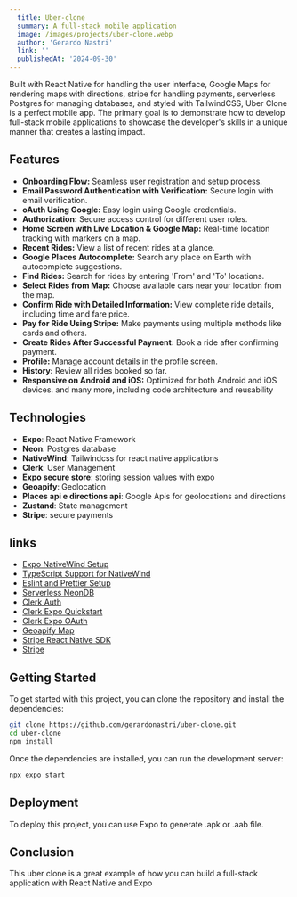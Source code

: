 ```yaml
---
  title: Uber-clone
  summary: A full-stack mobile application
  image: /images/projects/uber-clone.webp
  author: 'Gerardo Nastri'
  link: ''
  publishedAt: '2024-09-30'
---
```


Built with React Native for handling the user interface, Google Maps for rendering maps with directions, stripe for handling payments, serverless Postgres for managing databases, and styled with TailwindCSS, Uber Clone is a perfect mobile app. The primary goal is to demonstrate how to develop full-stack mobile applications to showcase the developer's skills in a unique manner that creates a lasting impact.

## Features

- **Onboarding Flow:** Seamless user registration and setup process.
- **Email Password Authentication with Verification:** Secure login with email verification.
- **oAuth Using Google:** Easy login using Google credentials.
- **Authorization:** Secure access control for different user roles.
- **Home Screen with Live Location & Google Map:** Real-time location tracking with markers on a map.
- **Recent Rides:** View a list of recent rides at a glance.
- **Google Places Autocomplete:** Search any place on Earth with autocomplete suggestions.
- **Find Rides:** Search for rides by entering 'From' and 'To' locations.
- **Select Rides from Map:** Choose available cars near your location from the map.
- **Confirm Ride with Detailed Information:** View complete ride details, including time and fare price.
- **Pay for Ride Using Stripe:** Make payments using multiple methods like cards and others.
- **Create Rides After Successful Payment:** Book a ride after confirming payment.
- **Profile:** Manage account details in the profile screen.
- **History:** Review all rides booked so far.
- **Responsive on Android and iOS:** Optimized for both Android and iOS devices.
and many more, including code architecture and reusability

## Technologies

- **Expo**: React Native Framework
- **Neon**: Postgres database
- **NativeWind**: Tailwindcss for react native applications
- **Clerk**: User Management 
- **Expo secure store**: storing session values with expo
- **Geoapify**: Geolocation
- **Places api e directions api**: Google Apis for geolocations and directions
- **Zustand**: State management
- **Stripe**: secure payments

## links
- [Expo NativeWind Setup](https://www.nativewind.dev/quick-starts/expo)
- [TypeScript Support for NativeWind](https://www.nativewind.dev/v4/getting-started/typescript)
- [Eslint and Prettier Setup](https://docs.expo.dev/guides/using-eslint/)
- [Serverless NeonDB](https://neon.tech/)
- [Clerk Auth](https://go.clerk.com/DtiSBEI)
- [Clerk Expo Quickstart](https://clerk.com/docs/quickstarts/expo)
- [Clerk Expo OAuth](https://clerk.com/docs/custom-flows/oauth-connections)
- [Geoapify Map](https://www.geoapify.com/)
- [Stripe React Native SDK](https://docs.stripe.com/payments/accept-a-payment?platform=react-native&ui=payment-sheet)
- [Stripe](https://docs.stripe.com/payments/accept-a-payment-deferred)

## Getting Started

To get started with this project, you can clone the repository and install the
dependencies:

```bash
git clone https://github.com/gerardonastri/uber-clone.git
cd uber-clone
npm install
```

Once the dependencies are installed, you can run the development server:

```bash
npx expo start
```


## Deployment

To deploy this project, you can use Expo to generate .apk or .aab file.

## Conclusion

This uber clone is a great example of how you can build a full-stack
application with React Native and Expo
